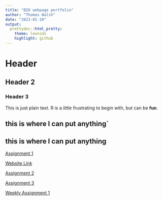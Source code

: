 ```yaml
---
title: "BIO webpage portfolio"
author: "Thomas Walsh"
date: "2023-01-10"
output: 
  prettydoc::html_pretty:
    theme: leonids
    highlight: github
---
```

# Header
## Header 2
### Header 3

This is just plain text. R is a *little* frustrating to begin with, but can be **fun**. 

## this is where I can put anything` 
## this is where I can put anything 

[Assignment 1](Assignment1.html) 

[Website Link](https://cat-bounce.com/)

[Assignment 2](Assignment2.html)

[Assignment 3](Assignment3.html)

[Weekly Assignment 1](WeeklyAssignment1.html)


